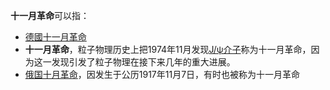 '''十一月革命'''可以指：
*[[德國十一月革命|德國十一月革命]]
*'''十一月革命'''，粒子物理历史上把1974年11月发现[[J/ψ介子|J/ψ介子]]称为十一月革命，因为这一发现引发了粒子物理在接下来几年的重大进展。
*[[俄国十月革命|俄国十月革命]]，因发生于公历1917年11月7日，有时也被称为十一月革命

{{disambig|Cat=事件消歧義}}